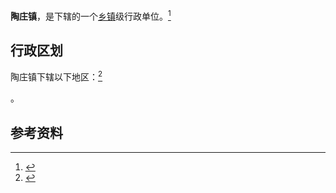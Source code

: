 {{中国乡级行政区|32/12/81/118/000}}

'''陶庄镇'''，是{{PRC admin/fullname|32/12/81/118/000|3}}下辖的一个[[乡镇|乡镇]]级行政单位。<ref>{{PRC admin/ref sgc|{{PRC admin/parent|32/12/81/118/000}}}}</ref>

== 行政区划 ==

陶庄镇下辖以下地区：<ref>{{PRC admin/ref sgc|32/12/81/118/000}}</ref>

{{PRC admin/children|32/12/81/118/000}}。

== 参考资料 ==

{{reflist}}

{{行政区划小作品}}
{{PRC admin/navcat|32/12/81/118/000}}